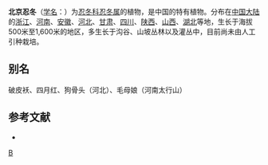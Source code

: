 {{Speciesbox 
| genus = Lonicera
| species = elisae
| authority = Franch.
}}

'''北京忍冬'''（[[学名|学名]]：{{lang|la|''Lonicera elisae''}}）为[[忍冬科|忍冬科]][[忍冬属|忍冬属]]的植物，是中国的特有植物。分布在[[中国大陆|中国大陆]]的[[浙江|浙江]]、[[河南|河南]]、[[安徽|安徽]]、[[河北|河北]]、[[甘肃|甘肃]]、[[四川|四川]]、[[陕西|陕西]]、[[山西|山西]]、[[湖北|湖北]]等地，生长于海拔500米至1,600米的地区，多生长于沟谷、山坡丛林以及灌丛中，目前尚未由人工引种栽培。

== 别名 ==
破皮袄、四月红、狗骨头（河北）、毛母娘（河南太行山）

== 参考文献 ==
<div class="references-small">
* {{cite web| url =http://www.bioinfo.cn/db05/KmzwSpecies.php?action=view&id=3505| title =北京忍冬| work =《中国高等植物数据库全库》| publisher =中国科学院微生物研究所| author =昆明植物研究所| accessdate =2009-02-24| deadurl =yes| archiveurl =https://web.archive.org/web/20160305095150/http://www.bioinfo.cn/db05/KmzwSpecies.php?action=view&id=3505| archivedate =2016-03-05}}
</div>
{{Taxonbar|from=Q10902308}}

[[Category:忍冬属|B]]


{{植物小作品}}